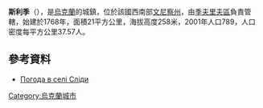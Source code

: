 {{coord|48|49|11|N|28|31|21|E|scale:30000|display=title}}

'''斯利季'''（{{lang-uk|Сліди}}），是[[烏克蘭|烏克蘭]]的城鎮，位於該國西南部[[文尼察州|文尼察州]]，由[[季夫里夫區|季夫里夫區]]負責管轄，始建於1768年，面積21平方公里，海拔高度258米，2001年人口789，人口密度每平方公里37.57人。

==參考資料==
* [http://weather.in.ua/ua/vinnickaja/24096 Погода в селі Сліди] {{Wayback|url=http://weather.in.ua/ua/vinnickaja/24096 |date=20160826054439 }}

{{Ukraine-geo-stub}}
[[Category:烏克蘭城市|Category:烏克蘭城市]]